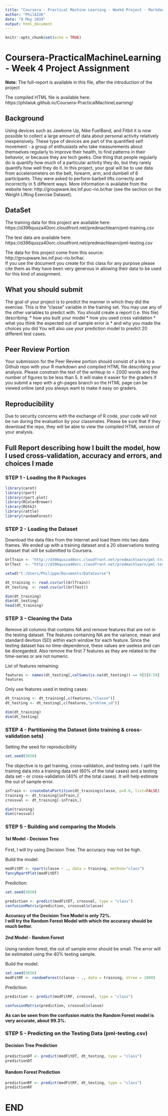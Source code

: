---
title: "Coursera - Practical Machine Learning - Week4 Project - Markdown File"
author: "PhilAIUK"
date: "8 May 2019"
output: html_document
---

```{r setup, include=FALSE}
knitr::opts_chunk$set(echo = TRUE)
```

# Coursera-PracticalMachineLearning - Week 4 Project Assignment

**Note:** The full-report is available in this file, after the introduction of the project

The compiled HTML file is available here: https://philaiuk.github.io/Coursera-PracticalMachineLearning/

## Background
Using devices such as Jawbone Up, Nike FuelBand, and Fitbit it is now possible to collect a large amount of data about personal activity relatively inexpensively. These type of devices are part of the quantified self movement - a group of enthusiasts who take measurements about themselves regularly to improve their health, to find patterns in their behavior, or because they are tech geeks. 
One thing that people regularly do is quantify how much of a particular activity they do, but they rarely quantify how well they do it.
In this project, your goal will be to use data from accelerometers on the belt, forearm, arm, and dumbell of 6 participants. They were asked to perform barbell lifts correctly and incorrectly in 5 different ways.
More information is available from the website here: http://groupware.les.inf.puc-rio.br/har (see the section on the Weight Lifting Exercise Dataset).

## DataSet
The training data for this project are available here:  
https://d396qusza40orc.cloudfront.net/predmachlearn/pml-training.csv

The test data are available here:  
https://d396qusza40orc.cloudfront.net/predmachlearn/pml-testing.csv

The data for this project come from this source: http://groupware.les.inf.puc-rio.br/har.  
If you use the document you create for this class for any purpose please cite them as they have been very generous in allowing their data to be used for this kind of assignment.

## What you should submit
The goal of your project is to predict the manner in which they did the exercise. This is the "classe" variable in the training set. 
You may use any of the other variables to predict with. 
You should create a report (i.e. this file) describing:
* how you built your model
* how you used cross validation
* what you think the expected out of sample error is
* and why you made the choices you did
You will also use your prediction model to predict 20 different test cases.

## Peer Review Portion
Your submission for the Peer Review portion should consist of a link to a Github repo with your R markdown and compiled HTML file describing your analysis. Please constrain the text of the writeup to < 2000 words and the number of figures to be less than 5. It will make it easier for the graders if you submit a repo with a gh-pages branch so the HTML page can be viewed online (and you always want to make it easy on graders.

## Reproducibility
Due to security concerns with the exchange of R code, your code will not be run during the evaluation by your classmates. 
Please be sure that if they download the repo, they will be able to view the compiled HTML version of your analysis.

## Full Report describing how I built the model, how I used cross-validation, accuracy and errors, and choices I made

### STEP 1 - Loading the R Packages
```{r}
library(caret)  
library(rpart)  
library(rpart.plot)  
library(RColorBrewer)  
library(RGtk2)  
library(rattle)  
library(randomForest)  
```

### STEP 2 - Loading the Dataset
Download the data files from the Internet and load them into two data frames. 
We ended up with a training dataset and a 20 observations testing dataset that will be submitted to Coursera.
```{r}
UrlTrain <- "http://d396qusza40orc.cloudfront.net/predmachlearn/pml-training.csv"  
UrlTest  <- "http://d396qusza40orc.cloudfront.net/predmachlearn/pml-testing.csv"  

setwd("C:/Users/Philippe/Documents/DataCourse")

dt_training <- read.csv(url(UrlTrain))  
dt_testing  <- read.csv(url(UrlTest)) 

dim(dt_training)
dim(dt_testing)
head(dt_training)
```

### STEP 3 - Cleaning the Data
Remove all columns that contains NA and remove features that are not in the testing dataset. 
The features containing NA are the variance, mean and standard devition (SD) within each window for each feature. 
Since the testing dataset has no time-dependence, these values are useless and can be disregarded. 
Also remove the first 7 features as they are related to the time-series or are not numeric.

List of features remaining:   
```{r}
features <- names(dt_testing[,colSums(is.na(dt_testing)) == 0])[8:59]  
features  
```

Only use features used in testing cases:  
```{r}
dt_training <- dt_training[,c(features,"classe")]  
dt_testing <- dt_testing[,c(features,"problem_id")]  

dim(dt_training)  
dim(dt_testing)  
```

### STEP 4 - Partitioning the Dataset (into training & cross-validation sets)
Setting the seed for reproducibility  
```{r}
set.seed(5656)  
```

The objective is to get training, cross-validation, and testing sets.
I split the training data into a training data set (60% of the total cases) and a testing data set - or cross-validation (40% of the total cases). 
It will help estimate the out of sample error.

```{r}
inTrain <- createDataPartition(dt_training$classe, p=0.6, list=FALSE)  
training <- dt_training[inTrain,]  
crossval <- dt_training[-inTrain,]  

dim(training)  
dim(crossval)  
```

### STEP 5 - Building and comparing the Models

#### 1st Model - Decision Tree
First, I will try using Decision Tree. The accuracy may not be high.

Build the model:  
```{r}
modFitDT <- rpart(classe ~ ., data = training, method="class")  
fancyRpartPlot(modFitDT)  
```

Prediction:  
```{r}
set.seed(5656)  

prediction <- predict(modFitDT, crossval, type = "class")  
confusionMatrix(prediction, crossval$classe)  
```

**Accuracy of the Decision Tree Model is only 72%.**  
**I will try the Random Forest Model with which the accuracy should be much better.**  

#### 2nd Model - Random Forest
Using random forest, the out of sample error should be small. The error will be estimated using the 40% testing sample.

Build the model:  
```{r}
set.seed(5656)  
modFitRF <- randomForest(classe ~ ., data = training, ntree = 1000) 
```

Prediction:  
```{r}
prediction <- predict(modFitRF, crossval, type = "class")  

confusionMatrix(prediction, crossval$classe)  
```

**As can be seen from the confusion matrix the Random Forest model is very accurate, about 99.3%.**  

### STEP 5 - Predicting on the Testing Data (pml-testing.csv)

#### Decision Tree Prediction
```{r}
predictionDT <- predict(modFitDT, dt_testing, type = "class")  
predictionDT  
```

#### Random Forest Prediction
```{r}
predictionRF <- predict(modFitRF, dt_testing, type = "class")  
predictionRF  
```

# END
